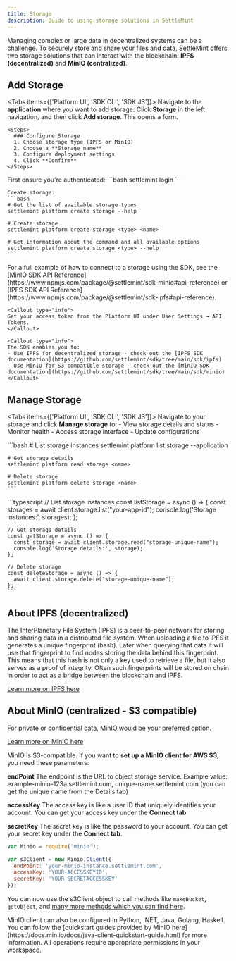 ```yaml
---
title: Storage
description: Guide to using storage solutions in SettleMint
---
```



Managing complex or large data in decentralized systems can be a challenge. To securely store and share your files and data, SettleMint offers two storage solutions that can interact with the blockchain: **IPFS (decentralized)** and **MinIO (centralized)**.

## Add Storage

<Tabs items={['Platform UI', 'SDK CLI', 'SDK JS']}>
  <Tab value="Platform UI">
    Navigate to the **application** where you want to add storage. Click **Storage** in the left navigation, and then click **Add storage**. This opens a form.

    <Steps>
      ### Configure Storage
      1. Choose storage type (IPFS or MinIO)
      2. Choose a **Storage name**
      3. Configure deployment settings
      4. Click **Confirm**
    </Steps>
  </Tab>

  <Tab value="SDK CLI">
    First ensure you're authenticated:
    ```bash
    settlemint login
    ```

    Create storage:
    ```bash
    # Get the list of available storage types
    settlemint platform create storage --help

    # Create storage
    settlemint platform create storage <type> <name>

    # Get information about the command and all available options
    settlemint platform create storage <type> --help
    ```
  </Tab>

  <Tab value="SDK JS">
    For a full example of how to connect to a storage using the SDK, see the [MinIO SDK API Reference](https://www.npmjs.com/package/@settlemint/sdk-minio#api-reference) or [IPFS SDK API Reference](https://www.npmjs.com/package/@settlemint/sdk-ipfs#api-reference).

    <Callout type="info">
    Get your access token from the Platform UI under User Settings → API Tokens.
    </Callout>

    <Callout type="info">
    The SDK enables you to:
    - Use IPFS for decentralized storage - check out the [IPFS SDK documentation](https://github.com/settlemint/sdk/tree/main/sdk/ipfs)
    - Use MinIO for S3-compatible storage - check out the [MinIO SDK documentation](https://github.com/settlemint/sdk/tree/main/sdk/minio)
    </Callout>
  </Tab>
</Tabs>

## Manage Storage

<Tabs items={['Platform UI', 'SDK CLI', 'SDK JS']}>
  <Tab value="Platform UI">
    Navigate to your storage and click **Manage storage** to:
    - View storage details and status
    - Monitor health
    - Access storage interface
    - Update configurations
  </Tab>

  <Tab value="SDK CLI">
    ```bash
    # List storage instances
    settlemint platform list storage --application <app-name>

    # Get storage details
    settlemint platform read storage <name>

    # Delete storage
    settlemint platform delete storage <name>
    ```
  </Tab>

  <Tab value="SDK JS">
    ```typescript
    // List storage instances
    const listStorage = async () => {
      const storages = await client.storage.list("your-app-id");
      console.log('Storage instances:', storages);
    };

    // Get storage details
    const getStorage = async () => {
      const storage = await client.storage.read("storage-unique-name");
      console.log('Storage details:', storage);
    };

    // Delete storage
    const deleteStorage = async () => {
      await client.storage.delete("storage-unique-name");
    };
    ```
  </Tab>
</Tabs>

## About IPFS (decentralized)

The InterPlanetary File System (IPFS) is a peer-to-peer network for storing and sharing data in a distributed file system. When uploading a file to IPFS it generates a unique fingerprint (hash). Later when querying that data it will use that fingerprint to find nodes storing the data behind this fingerprint. This means that this hash is not only a key used to retrieve a file, but it also serves as a proof of integrity. Often such fingerprints will be stored on chain in order to act as a bridge between the blockchain and IPFS.

[Learn more on IPFS here](https://docs.ipfs.tech/concepts/)

## About MinIO (centralized - S3 compatible)

For private or confidential data, MinIO would be your preferred option.

[Learn more on MinIO here](https://min.io/)

MinIO is S3-compatible. If you want to **set up a MinIO client for AWS S3**, you need these parameters:

**endPoint**
The endpoint is the URL to object storage service. Example value: example-minio-123a.settlemint.com, unique-name.settlemint.com (you can get the unique name from the Details tab)

**accessKey**
The access key is like a user ID that uniquely identifies your account. You can get your access key under the **Connect tab**

**secretKey**
The secret key is like the password to your account. You can get your secret key under the **Connect tab**.

```js
var Minio = require('minio');

var s3Client = new Minio.Client({
  endPoint: 'your-minio-instance.settlemint.com',
  accessKey: 'YOUR-ACCESSKEYID',
  secretKey: 'YOUR-SECRETACCESSKEY'
});
```

You can now use the s3Client object to call methods like `makeBucket`, `getObject`, and [many more methods which you can find here](https://docs.min.io/docs/javascript-client-api-reference.html).

<Callout type="info">
MinIO client can also be configured in Python, .NET, Java, Golang, Haskell. You can follow the [quickstart guides provided by MinIO here](https://docs.min.io/docs/java-client-quickstart-guide.html) for more information.
</Callout>

<Callout type="info">
All operations require appropriate permissions in your workspace.
</Callout> 
